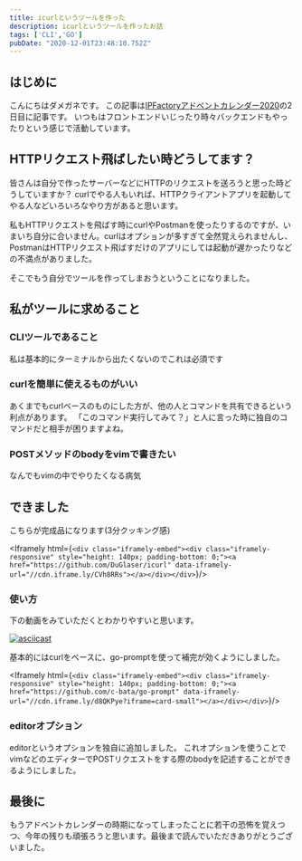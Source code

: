 ```yaml
---
title: icurlというツールを作った
description: icurlというツールを作ったお話
tags: ['CLI','GO']
pubDate: "2020-12-01T23:48:10.752Z"
---
```


## はじめに
こんにちはダメガネです。
この記事は[IPFactoryアドベントカレンダー2020](https://qiita.com/advent-calendar/2020/ipfactory)の2日目に記事です。
いつもはフロントエンドいじったり時々バックエンドもやったりという感じで活動しています。

## HTTPリクエスト飛ばしたい時どうしてます？
皆さんは自分で作ったサーバーなどにHTTPのリクエストを送ろうと思った時どうしていますか？
curlでやる人もいれば、HTTPクライアントアプリを起動してやる人などいろいろなやり方があると思います。

私もHTTPリクエストを飛ばす時にcurlやPostmanを使ったりするのですが、いまいち自分に合いません。curlはオプションが多すぎて全然覚えられませんし、PostmanはHTTPリクエスト飛ばすだけのアプリにしては起動が遅かったりなどの不満点がありました。

そこでもう自分でツールを作ってしまおうということになりました。

## 私がツールに求めること
### CLIツールであること
私は基本的にターミナルから出たくないのでこれは必須です

### curlを簡単に使えるものがいい
あくまでもcurlベースのものにした方が、他の人とコマンドを共有できるという利点があります。
「このコマンド実行してみて？」と人に言った時に独自のコマンドだと相手が困りますよね。

### POSTメソッドのbodyをvimで書きたい
なんでもvimの中でやりたくなる病気

## できました

こちらが完成品になります(3分クッキング感)

<Iframely html={`<div class="iframely-embed"><div class="iframely-responsive" style="height: 140px; padding-bottom: 0;"><a href="https://github.com/DuGlaser/icurl" data-iframely-url="//cdn.iframe.ly/CVh8RRs"></a></div></div>`}/>

### 使い方

下の動画をみていただくとわかりやすいと思います。  

[![asciicast](https://asciinema.org/a/8v3B8kJoOVE7034OlYAJ82Ebt.svg)](https://asciinema.org/a/8v3B8kJoOVE7034OlYAJ82Ebt)  

基本的にはcurlをベースに、go-promptを使って補完が効くようにしました。  

<Iframely html={`<div class="iframely-embed"><div class="iframely-responsive" style="height: 140px; padding-bottom: 0;"><a href="https://github.com/c-bata/go-prompt" data-iframely-url="//cdn.iframe.ly/d8QKPye?iframe=card-small"></a></div></div>`}/>

### editorオプション
editorというオプションを独自に追加しました。
これオプションを使うことでvimなどのエディターでPOSTリクエストをする際のbodyを記述することができるようにしました。

## 最後に

もうアドベントカレンダーの時期になってしまったことに若干の恐怖を覚えつつ、今年の残りも頑張ろうと思います。最後まで読んでいただきありがとうございました。
